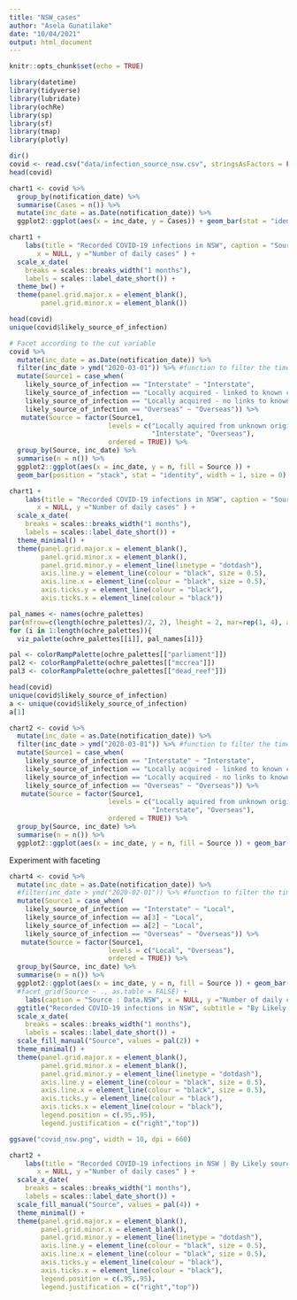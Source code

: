 ```yaml
---
title: "NSW_cases"
author: "Asela Gunatilake"
date: "10/04/2021"
output: html_document
---
```


```r
knitr::opts_chunk$set(echo = TRUE)
```


```r
library(datetime)
library(tidyverse)
library(lubridate)
library(ochRe)
library(sp)
library(sf)
library(tmap)
library(plotly)
```  

```r
dir()
covid <- read.csv("data/infection_source_nsw.csv", stringsAsFactors = FALSE)
head(covid)
```

```r
chart1 <- covid %>% 
  group_by(notification_date) %>% 
  summarise(Cases = n()) %>% 
  mutate(inc_date = as.Date(notification_date)) %>% 
  ggplot2::ggplot(aes(x = inc_date, y = Cases)) + geom_bar(stat = "identity")


```


```r
chart1 +
    labs(title = "Recorded COVID-19 infections in NSW", caption = "Source : Data.NSW",
       x = NULL, y ="Number of daily cases" ) +
  scale_x_date(
    breaks = scales::breaks_width("1 months"), 
    labels = scales::label_date_short()) +
  theme_bw() +
  theme(panel.grid.major.x = element_blank(),
        panel.grid.minor.x = element_blank())
```
```r
head(covid)
unique(covid$likely_source_of_infection)
```




```r
# Facet according to the cut variable
covid %>% 
  mutate(inc_date = as.Date(notification_date)) %>% 
  filter(inc_date > ymd("2020-03-01")) %>% #function to filter the time from lubridate lib.
  mutate(Source1 = case_when(
    likely_source_of_infection == "Interstate" ~ "Interstate",
    likely_source_of_infection == "Locally acquired - linked to known case or cluster" ~ "Locally aquired from known origin",
    likely_source_of_infection == "Locally acquired - no links to known case or cluster" ~ "Locally aquired from unknown origin",
    likely_source_of_infection == "Overseas" ~ "Overseas")) %>% 
   mutate(Source = factor(Source1,
                         levels = c("Locally aquired from unknown origin","Locally aquired from known origin",
                                    "Interstate", "Overseas"),
                         ordered = TRUE)) %>% 
  group_by(Source, inc_date) %>% 
  summarise(n = n()) %>%
  ggplot2::ggplot(aes(x = inc_date, y = n, fill = Source )) + 
  geom_bar(position = "stack", stat = "identity", width = 1, size = 0)

```
  





```r
chart1 +
    labs(title = "Recorded COVID-19 infections in NSW", caption = "Source : Data.NSW",
       x = NULL, y ="Number of daily cases" ) +
  scale_x_date(
    breaks = scales::breaks_width("1 months"), 
    labels = scales::label_date_short()) +
  theme_minimal() +
  theme(panel.grid.major.x = element_blank(),
        panel.grid.minor.x = element_blank(),
        panel.grid.minor.y = element_line(linetype = "dotdash"),
        axis.line.y = element_line(colour = "black", size = 0.5),
        axis.line.x = element_line(colour = "black", size = 0.5),
        axis.ticks.y = element_line(colour = "black"),
        axis.ticks.x = element_line(colour = "black"))
```

```r
pal_names <- names(ochre_palettes)
par(mfrow=c(length(ochre_palettes)/2, 2), lheight = 2, mar=rep(1, 4), adj = 0)
for (i in 1:length(ochre_palettes)){
  viz_palette(ochre_palettes[[i]], pal_names[i])}

pal <- colorRampPalette(ochre_palettes[["parliament"]])
pal2 <- colorRampPalette(ochre_palettes[["mccrea"]])
pal3 <- colorRampPalette(ochre_palettes[["dead_reef"]])
```
```r
head(covid)
unique(covid$likely_source_of_infection)
a <- unique(covid$likely_source_of_infection)
a[1]
```


```r
chart2 <- covid %>% 
  mutate(inc_date = as.Date(notification_date)) %>% 
  filter(inc_date > ymd("2020-03-01")) %>% #function to filter the time from lubridate lib.
  mutate(Source1 = case_when(
    likely_source_of_infection == "Interstate" ~ "Interstate",
    likely_source_of_infection == "Locally acquired - linked to known case or cluster" ~ "Locally aquired from known origin",
    likely_source_of_infection == "Locally acquired - no links to known case or cluster" ~ "Locally aquired from unknown origin",
    likely_source_of_infection == "Overseas" ~ "Overseas")) %>% 
   mutate(Source = factor(Source1,
                         levels = c("Locally aquired from unknown origin","Locally aquired from known origin",
                                    "Interstate", "Overseas"),
                         ordered = TRUE)) %>% 
  group_by(Source, inc_date) %>% 
  summarise(n = n()) %>% 
  ggplot2::ggplot(aes(x = inc_date, y = n, fill = Source )) + geom_bar(position = "stack", stat = "identity", width = 1, size = 0)
```

Experiment with faceting
```r
chart4 <- covid %>% 
  mutate(inc_date = as.Date(notification_date)) %>% 
  #filter(inc_date > ymd("2020-02-01")) %>% #function to filter the time from lubridate lib.
  mutate(Source1 = case_when(
    likely_source_of_infection == "Interstate" ~ "Local",
    likely_source_of_infection == a[3] ~ "Local",
    likely_source_of_infection == a[2] ~ "Local",
    likely_source_of_infection == "Overseas" ~ "Overseas")) %>% 
   mutate(Source = factor(Source1,
                         levels = c("Local", "Overseas"),
                         ordered = TRUE)) %>% 
  group_by(Source, inc_date) %>% 
  summarise(n = n()) %>% 
  ggplot2::ggplot(aes(x = inc_date, y = n, fill = Source )) + geom_bar(position = "stack",stat = "identity", width = 1, size = 0) +
  #facet_grid(Source ~ ., as.table = FALSE) +
    labs(caption = "Source : Data.NSW", x = NULL, y ="Number of daily cases" ) + 
  ggtitle("Recorded COVID-19 infections in NSW", subtitle = "By Likely source of infection") +
  scale_x_date(
    breaks = scales::breaks_width("1 months"), 
    labels = scales::label_date_short()) +
  scale_fill_manual("Source", values = pal(2)) +
  theme_minimal() +
  theme(panel.grid.major.x = element_blank(),
        panel.grid.minor.x = element_blank(),
        panel.grid.minor.y = element_line(linetype = "dotdash"),
        axis.line.y = element_line(colour = "black", size = 0.5),
        axis.line.x = element_line(colour = "black", size = 0.5),
        axis.ticks.y = element_line(colour = "black"),
        axis.ticks.x = element_line(colour = "black"),
        legend.position = c(.95,.95),
        legend.justification = c("right","top"))

ggsave("covid_nsw.png", width = 10, dpi = 660)
```

```r
chart2 +
    labs(title = "Recorded COVID-19 infections in NSW | By Likely source of infection", caption = "Source : Data.NSW",
       x = NULL, y ="Number of daily cases" ) +
  scale_x_date(
    breaks = scales::breaks_width("1 months"), 
    labels = scales::label_date_short()) +
  scale_fill_manual("Source", values = pal(4)) +
  theme_minimal() +
  theme(panel.grid.major.x = element_blank(),
        panel.grid.minor.x = element_blank(),
        panel.grid.minor.y = element_line(linetype = "dotdash"),
        axis.line.y = element_line(colour = "black", size = 0.5),
        axis.line.x = element_line(colour = "black", size = 0.5),
        axis.ticks.y = element_line(colour = "black"),
        axis.ticks.x = element_line(colour = "black"),
        legend.position = c(.95,.95),
        legend.justification = c("right","top"))
```